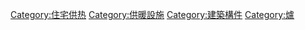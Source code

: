{{Commons category|Fireplaces}}

[[Category:住宅供热|Category:住宅供热]]
[[Category:供暖設施|Category:供暖設施]]
[[Category:建築構件|Category:建築構件]]
[[Category:爐|Category:爐]]